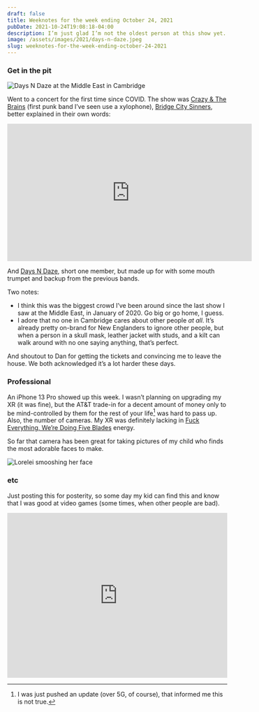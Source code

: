 ```yaml
---
draft: false
title: Weeknotes for the week ending October 24, 2021
pubDate: 2021-10-24T19:08:18-04:00
description: I’m just glad I’m not the oldest person at this show yet.
image: /assets/images/2021/days-n-daze.jpeg
slug: weeknotes-for-the-week-ending-october-24-2021
---
```


### Get in the pit
![Days N Daze at the Middle East in Cambridge](/assets/images/2021/days-n-daze.jpeg)

Went to a concert for the first time since COVID. The show was [Crazy & The Brains](https://crazyandthebrains.net) (first punk band I’ve seen use a xylophone), [Bridge City Sinners](https://www.bridgecitysinners.com), better explained in their own words:

<iframe width="560" height="315" src="https://www.youtube.com/embed/_tCvb39Lt7k" title="YouTube video player" frameborder="0" allow="accelerometer; autoplay; clipboard-write; encrypted-media; gyroscope; picture-in-picture" allowfullscreen></iframe>

And [Days N Daze](https://daysndaze.net), short one member, but made up for with some mouth trumpet and backup from the previous bands.

Two notes:
- I think this was the biggest crowd I’ve been around since the last show I saw at the Middle East, in January of 2020. Go big or go home, I guess.
- I adore that no one in Cambridge cares about other people _at all_. It’s already pretty on-brand for New Englanders to ignore other people, but when a person in a skull mask, leather jacket with studs, and a kilt can walk around with no one saying anything, that’s perfect.

And shoutout to Dan for getting the tickets and convincing me to leave the house. We both acknowledged it’s a lot harder these days.

### Professional
An iPhone 13 Pro showed up this week. I wasn’t planning on upgrading my XR (it was fine), but the AT&T trade-in for a decent amount of money only to be mind-controlled by them for the rest of your life[^1] was hard to pass up. Also, the number of cameras. My XR was definitely lacking in [Fuck Everything, We’re Doing Five Blades](https://www.theonion.com/fuck-everything-were-doing-five-blades-1819584036) energy.

So far that camera has been great for taking pictures of my child who finds the most adorable faces to make.

![Lorelei smooshing her face](/assets/images/2021/smoosh-face.jpeg) 

### etc
Just posting this for posterity, so some day my kid can find this and know that I was good at video games (some times, when other people are bad).
<div style="padding:75% 0 0 0;position:relative;"><iframe src="https://player.vimeo.com/video/638454126?h=c6695513d2&amp;badge=0&amp;autopause=0&amp;player_id=0&amp;app_id=58479" frameborder="0" allow="autoplay; fullscreen; picture-in-picture" allowfullscreen style="position:absolute;top:0;left:0;width:100%;height:100%;" title="fortnite-endgame.mov"></iframe></div><script src="https://player.vimeo.com/api/player.js"></script>

[^1]: I was just pushed an update (over 5G, of course), that informed me this is not true.